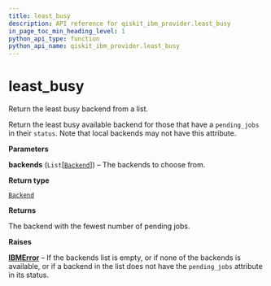 ```yaml
---
title: least_busy
description: API reference for qiskit_ibm_provider.least_busy
in_page_toc_min_heading_level: 1
python_api_type: function
python_api_name: qiskit_ibm_provider.least_busy
---
```


<span id="least-busy" />

# least\_busy

<Function id="qiskit_ibm_provider.least_busy" name="least_busy" isDedicatedPage={true} github="https://github.com/qiskit/qiskit-ibm-provider/tree/stable/0.9/qiskit_ibm_provider/__init__.py" signature="least_busy(backends)">
  Return the least busy backend from a list.

  Return the least busy available backend for those that have a `pending_jobs` in their `status`. Note that local backends may not have this attribute.

  **Parameters**

  **backends** (`List`\[[`Backend`](/api/qiskit/qiskit.providers.Backend "(in Qiskit v0.46)")]) – The backends to choose from.

  **Return type**

  [`Backend`](/api/qiskit/qiskit.providers.Backend "(in Qiskit v0.46)")

  **Returns**

  The backend with the fewest number of pending jobs.

  **Raises**

  [**IBMError**](qiskit_ibm_provider.IBMError "qiskit_ibm_provider.IBMError") – If the backends list is empty, or if none of the backends is available, or if a backend in the list does not have the `pending_jobs` attribute in its status.
</Function>

